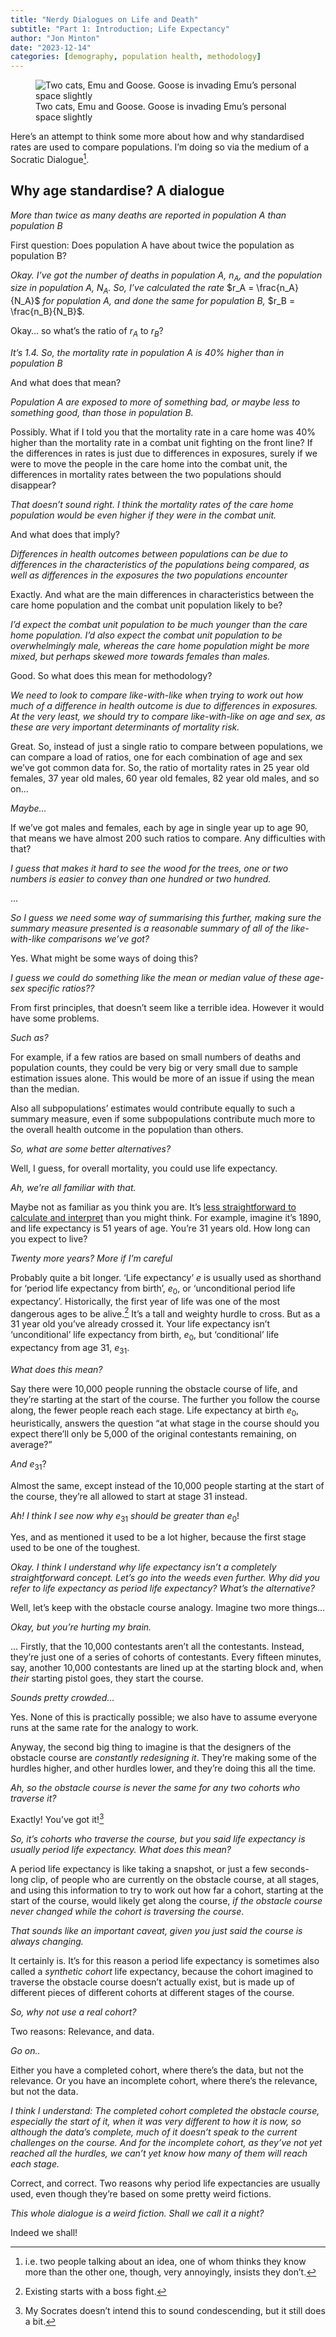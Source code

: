 ```yaml
---
title: "Nerdy Dialogues on Life and Death"
subtitle: "Part 1: Introduction; Life Expectancy"
author: "Jon Minton"
date: "2023-12-14"
categories: [demography, population health, methodology]
---
```


![Two cats, Emu and Goose. Goose is invading Emu's personal space slightly](images/ABDEC269-EDFD-4BD8-857E-984F61FCE1B9.jpg)

Here's an attempt to think some more about how and why standardised rates are used to compare populations. I'm doing so via the medium of a Socratic Dialogue[^1].

[^1]: i.e. two people talking about an idea, one of whom thinks they know more than the other one, though, very annoyingly, insists they don't.

## Why age standardise? A dialogue

*More than twice as many deaths are reported in population A than population B*

First question: Does population A have about twice the population as population B?

*Okay. I've got the number of deaths in population A,* $n_A$*, and the population size in population A,* $N_A$*. So, I've calculated the rate* $r_A = \frac{n_A}{N_A}$ *for population A, and done the same for population B,* $r_B = \frac{n_B}{N_B}$*.*

Okay... so what's the ratio of $r_A$ to $r_B$?

*It's 1.4. So, the mortality rate in population A is 40% higher than in population B*

And what does that mean?

*Population A are exposed to more of something bad, or maybe less to something good, than those in population B.*

Possibly. What if I told you that the mortality rate in a care home was 40% higher than the mortality rate in a combat unit fighting on the front line? If the differences in rates is just due to differences in exposures, surely if we were to move the people in the care home into the combat unit, the differences in mortality rates between the two populations should disappear?

*That doesn't sound right. I think the mortality rates of the care home population would be even higher if they were in the combat unit.*

And what does that imply?

*Differences in health outcomes between populations can be due to differences in the characteristics of the populations being compared, as well as differences in the exposures the two populations encounter*

Exactly. And what are the main differences in characteristics between the care home population and the combat unit population likely to be?

*I'd expect the combat unit population to be much younger than the care home population. I'd also expect the combat unit population to be overwhelmingly male, whereas the care home population might be more mixed, but perhaps skewed more towards females than males.*

Good. So what does this mean for methodology?

*We need to look to compare like-with-like when trying to work out how much of a difference in health outcome is due to differences in exposures. At the very least, we should try to compare like-with-like on age and sex, as these are very important determinants of mortality risk.*

Great. So, instead of just a single ratio to compare between populations, we can compare a load of ratios, one for each combination of age and sex we've got common data for. So, the ratio of mortality rates in 25 year old females, 37 year old males, 60 year old females, 82 year old males, and so on...

*Maybe...*

If we've got males and females, each by age in single year up to age 90, that means we have almost 200 such ratios to compare. Any difficulties with that?

*I guess that makes it hard to see the wood for the trees, one or two numbers is easier to convey than one hundred or two hundred.*

...

*So I guess we need some way of summarising this further, making sure the summary measure presented is a reasonable summary of all of the like-with-like comparisons we've got?*

Yes. What might be some ways of doing this?

*I guess we could do something like the mean or median value of these age-sex specific ratios??*

From first principles, that doesn't seem like a terrible idea. However it would have some problems.

*Such as?*

For example, if a few ratios are based on small numbers of deaths and population counts, they could be very big or very small due to sample estimation issues alone. This would be more of an issue if using the mean than the median.

Also all subpopulations' estimates would contribute equally to such a summary measure, even if some subpopulations contribute much more to the overall health outcome in the population than others.

*So, what are some better alternatives?*

Well, I guess, for overall mortality, you could use life expectancy.

*Ah, we're all familiar with that.*

Maybe not as familiar as you think you are. It's [less straightforward to calculate and interpret](https://ourworldindata.org/life-expectancy-how-is-it-calculated-and-how-should-it-be-interpreted#article-citation) than you might think. For example, imagine it's 1890, and life expectancy is 51 years of age. You're 31 years old. How long can you expect to live?

*Twenty more years? More if I'm careful*

Probably quite a bit longer. 'Life expectancy' $e$ is usually used as shorthand for 'period life expectancy from birth', $e_0$, or 'unconditional period life expectancy'. Historically, the first year of life was one of the most dangerous ages to be alive.[^2] It's a tall and weighty hurdle to cross. But as a 31 year old you've already crossed it. Your life expectancy isn't 'unconditional' life expectancy from birth, $e_0$, but 'conditional' life expectancy from age 31, $e_{31}$.

[^2]: Existing starts with a boss fight.

*What does this mean?*

Say there were 10,000 people running the obstacle course of life, and they're starting at the start of the course. The further you follow the course along, the fewer people reach each stage. Life expectancy at birth $e_0$, heuristically, answers the question "at what stage in the course should you expect there'll only be 5,000 of the original contestants remaining, on average?"

*And* $e_{31}$?

Almost the same, except instead of the 10,000 people starting at the start of the course, they're all allowed to start at stage 31 instead.

*Ah! I think I see now why* $e_{31}$ *should be greater than* $e_0$!

Yes, and as mentioned it used to be a lot higher, because the first stage used to be one of the toughest.

*Okay. I think I understand why life expectancy isn't a completely straightforward concept. Let's go into the weeds even further. Why did you refer to life expectancy as period life expectancy? What's the alternative?*

Well, let's keep with the obstacle course analogy. Imagine two more things...

*Okay, but you're hurting my brain.*

... Firstly, that the 10,000 contestants aren't all the contestants. Instead, they're just one of a series of cohorts of contestants. Every fifteen minutes, say, another 10,000 contestants are lined up at the starting block and, when *their* starting pistol goes, they start the course.

*Sounds pretty crowded...*

Yes. None of this is practically possible; we also have to assume everyone runs at the same rate for the analogy to work.

Anyway, the second big thing to imagine is that the designers of the obstacle course are *constantly redesigning it*. They're making some of the hurdles higher, and other hurdles lower, and they're doing this all the time.

*Ah, so the obstacle course is never the same for any two cohorts who traverse it?*

Exactly! You've got it![^3]

[^3]: My Socrates doesn't intend this to sound condescending, but it still does a bit.

*So, it's cohorts who traverse the course, but you said life expectancy is usually period life expectancy. What does this mean?*

A period life expectancy is like taking a snapshot, or just a few seconds-long clip, of people who are currently on the obstacle course, at all stages, and using this information to try to work out how far a cohort, starting at the start of the course, would likely get along the course, *if the obstacle course never changed while the cohort is traversing the course*.

*That sounds like an important caveat, given you just said the course is always changing.*

It certainly is. It's for this reason a period life expectancy is sometimes also called a *synthetic cohort* life expectancy, because the cohort imagined to traverse the obstacle course doesn't actually exist, but is made up of different pieces of different cohorts at different stages of the course.

*So, why not use a real cohort?*

Two reasons: Relevance, and data.

*Go on..*

Either you have a completed cohort, where there's the data, but not the relevance. Or you have an incomplete cohort, where there's the relevance, but not the data.

*I think I understand: The completed cohort completed the obstacle course, especially the start of it, when it was very different to how it is now, so although the data's complete, much of it doesn't speak to the current challenges on the course. And for the incomplete cohort, as they've not yet reached all the hurdles, we can't yet know how many of them will reach each stage.*

Correct, and correct. Two reasons why period life expectancies are usually used, even though they're based on some pretty weird fictions.

*This whole dialogue is a weird fiction. Shall we call it a night?*

Indeed we shall!